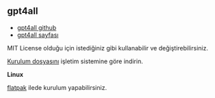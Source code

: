 ## gpt4all



- [gpt4all github](https://github.com/nomic-ai/gpt4all)
- [gpt4all sayfası](https://gpt4all.io/index.html)

MIT License olduğu için istediğiniz gibi kullanabilir ve değiştirebilirsiniz.

[Kurulum dosyasını](https://github.com/nomic-ai/gpt4all?tab=readme-ov-file#download-links) işletim sistemine göre indirin.


**Linux**

[flatpak](https://flathub.org/apps/io.gpt4all.gpt4all) ilede kurulum yapabilirsiniz.




